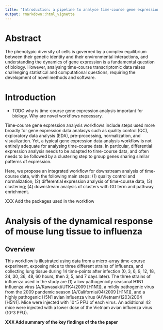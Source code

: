 ```yaml
---
title: "Introduction: a pipeline to analyse time-course gene expression data"
output: rmarkdown::html_vignette
---
```


# Abstract


The phenotypic diversity of cells is governed by a complex equilibrium between
their genetic identity and their environmental interactions, and understanding
the dynamics of gene expression is a fundamental question of biology. However,
analysing time-course transcriptomic data raises challenging statistical and
computational questions, requiring the development of novel methods and
software. 

# Introduction

- TODO why is time-course gene expression analysis important for biology. Why
  are novel workflows necessary.

Time-course gene expression analysis workflows include steps used more broadly
for gene expression data analasys such as quality control (QC), exploratory
data analysis (EDA), pre-processing, normalization, and visualization. Yet, a
typical gene expression data analysis workflow is not entirely adequate for
analysing time-course data. In particular, differential expression analysis
needs to be adapted to time-course data, and often needs to be followed by a
clustering step to group genes sharing similar patterns of expression.

Here, we propose an integrated workflow for downstream analysis of time-course
data, with the following main steps: (1) quality control and normalization;
(2) differential expression analysis of time-course data; (3) clustering; (4)
downstream analysis of clusters with GO term and pathway enrichment.

XXX Add the packages used in the workflow

# Analysis of the dynamical response of mouse lung tissue to influenza

## Overview

This workflow is illustrated using data from a micro-array time-course
experiment, exposing mice to three different strains of influenza, and
collecting lung tissue during 14 time-points after infection (0, 3, 6, 9, 12,
18, 24, 30, 36, 48, 60 hours, then 3, 5, and 7 days later). The three strains
of influenza used in the study are (1) a low pathogenicity seasonal H1N1
influenza virus (A/Kawasaki/UTK4/2009 [H1N1]), a mildly pathogenic virus from
the 2009 pandemic season (A/California/04/2009 [H1N1]), and a highly
pathogenic H5N1 avian influenza virus (A/Vietnam/1203/2004 [H5N1]. Mice were
injected with 10^5 PFU of each virus. An adidtional 42 mice were injected with
a lower dose of the Vietnam avian influenza virus (10^3 PFU).


**XXX Add summary of the key findings of the the paper**

